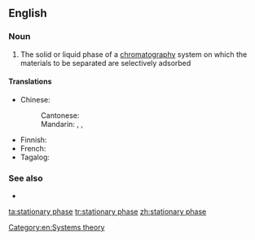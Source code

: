 ==English==

===Noun===
{{en-noun|head=[[stationary]] [[phase]]}}

# {{lb|en|chemistry}} The solid or liquid phase of a [[chromatography]] system on which the materials to be separated are selectively adsorbed

====Translations====
{{trans-top|adsorbing phase of a chromatography system}}
* Chinese:
*: Cantonese: {{t|yue|固定相|tr=gu3 ding6 soeng3|sc=Hani}}
*: Mandarin: {{t+|cmn|固定相|tr=gùdìngxiàng|sc=Hani}}, {{t|cmn|靜止相|sc=Hani}}, {{t|cmn|静止相|tr=jìngzhǐxiàng|sc=Hani}}
{{trans-mid}}
* Finnish: {{t|fi|kiinteä faasi}}
* French: {{t|fr|phase stationnaire|f|sc=Hani}}
* Tagalog: {{t|tl|tigiling yugto}}
{{trans-bottom}}

===See also===
* {{l|en|mobile phase}}

[[Category:en:Systems theory]]

[[ta:stationary phase]]
[[tr:stationary phase]]
[[zh:stationary phase]]